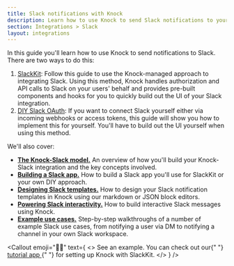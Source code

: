 ```yaml
---
title: Slack notifications with Knock
description: Learn how to use Knock to send Slack notifications to your users.
section: Integrations > Slack
layout: integrations
---
```


In this guide you'll learn how to use Knock to send notifications to Slack. There are two ways to do this:

1. [SlackKit](/integrations/chat/slack-kit/overview): Follow this guide to use the Knock-managed approach to integrating Slack. Using this method, Knock handles authorization and API calls to Slack on your users' behalf and provides pre-built components and hooks for you to quickly build out the UI of your Slack integration.
2. [DIY Slack OAuth](/integrations/chat/slack-diy/slack-apps-and-scopes): If you want to connect Slack yourself either via incoming webhooks or access tokens, this guide will show you how to implement this for yourself. You'll have to build out the UI yourself when using this method.

We'll also cover:

- [**The Knock-Slack model.**](/integrations/chat/slack/how-knock-slacks) An overview of how you'll build your Knock-Slack integration and the key concepts involved.
- [**Building a Slack app.**](/integrations/chat/slack/building-a-slack-app) How to build a Slack app you'll use for SlackKit or your own DIY approach.
- [**Designing Slack templates.**](/integrations/chat/slack/designing-slack-templates) How to design your Slack notification templates in Knock using our markdown or JSON block editors.
- [**Powering Slack interactivity.**](/integrations/chat/slack/slack-interactivity) How to build interactive Slack messages using Knock.
- [**Example use cases.**](/integrations/chat/slack/slack-examples) Step-by-step walkthroughs of a number of example Slack use cases, from notifying a user via DM to notifying a channel in your own Slack workspace.

<Callout
  emoji="👩‍💻"
  text={
    <>
      <span className="font-bold">See an example.</span> You can check out our{" "}
      <a href="https://github.com/knocklabs/javascript/tree/main/examples/slack-kit-example">
        tutorial app
      </a>{" "}
      for setting up Knock with SlackKit.
    </>
  }
/>
